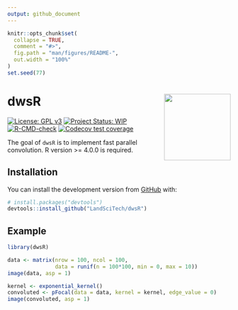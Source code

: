 ```yaml
---
output: github_document
---
```


<!-- README.md is generated from README.Rmd. Please edit that file -->

```r
knitr::opts_chunk$set(
  collapse = TRUE,
  comment = "#>",
  fig.path = "man/figures/README-",
  out.width = "100%"
)
set.seed(77)
```

# dwsR <img src='man/figures/logo.png' align="right" height="150" />

<!-- badges: start -->
[![License: GPL v3](https://img.shields.io/badge/License-GPL%20v3-blue.svg)](http://www.gnu.org/licenses/gpl-3.0)
[![Project Status: WIP](https://www.repostatus.org/badges/latest/wip.svg)](https://www.repostatus.org/#wip)
[![R-CMD-check](https://github.com/LandSciTech/dwsR/workflows/R-CMD-check/badge.svg)](https://github.com/LandSciTech/dwsR/actions)
[![Codecov test coverage](https://codecov.io/gh/LandSciTech/dwsR/branch/master/graph/badge.svg)](https://codecov.io/gh/LandSciTech/dwsR?branch=master)
<!-- badges: end -->

The goal of `dwsR` is to implement fast parallel convolution. R version >= 4.0.0 is required.

## Installation

You can install the development version from [GitHub](https://github.com/) with:

```r
# install.packages("devtools")
devtools::install_github("LandSciTech/dwsR")
```

## Example

```r
library(dwsR)

data <- matrix(nrow = 100, ncol = 100, 
               data = runif(n = 100*100, min = 0, max = 10))
image(data, asp = 1)
```
```r
kernel <- exponential_kernel()
convoluted <- pFocal(data = data, kernel = kernel, edge_value = 0)
image(convoluted, asp = 1)
```
